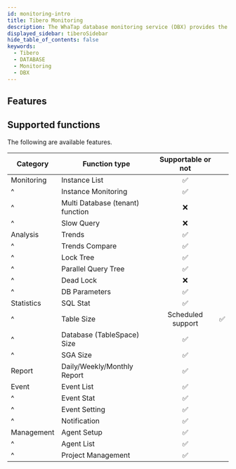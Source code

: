 ```yaml
---
id: monitoring-intro
title: Tibero Monitoring
description: The WhaTap database monitoring service (DBX) provides the performance monitoring service by collecting data based on queries.
displayed_sidebar: tiberoSidebar
hide_table_of_contents: false
keywords:
  - Tibero
  - DATABASE
  - Monitoring
  - DBX
---
```



<Dbintroductiondesc />

## Features

<CommonCont />

<Dbspecification />

## Supported functions

The following are available features.

| Category   | Function type                    |        Supportable or not       |                                 |
| ---------- | -------------------------------- | :-----------------------------: | ------------------------------- |
| Monitoring | Instance List                    | <span class='emoji-ok'>✅</span> |                                 |
| ^          | Instance Monitoring              | <span class='emoji-ok'>✅</span> |                                 |
| ^          | Multi Database (tenant) function | <span class='emoji-no'>❌</span> |                                 |
| ^          | Slow Query                       | <span class='emoji-no'>❌</span> |                                 |
| Analysis   | Trends                           | <span class='emoji-ok'>✅</span> |                                 |
| ^          | Trends Compare                   | <span class='emoji-ok'>✅</span> |                                 |
| ^          | Lock Tree                        | <span class='emoji-ok'>✅</span> |                                 |
| ^          | Parallel Query Tree              | <span class='emoji-ok'>✅</span> |                                 |
| ^          | Dead Lock                        | <span class='emoji-no'>❌</span> |                                 |
| ^          | DB Parameters                    | <span class='emoji-ok'>✅</span> |                                 |
| Statistics | SQL Stat                         | <span class='emoji-ok'>✅</span> |                                 |
| ^          | Table Size                       |        Scheduled support        | <span class='emoji-ok'>✅</span> |
| ^          | Database (TableSpace) Size       | <span class='emoji-ok'>✅</span> |                                 |
| ^          | SGA Size                         | <span class='emoji-ok'>✅</span> |                                 |
| Report     | Daily/Weekly/Monthly Report      | <span class='emoji-ok'>✅</span> |                                 |
| Event      | Event List                       | <span class='emoji-ok'>✅</span> |                                 |
| ^          | Event Stat                       | <span class='emoji-ok'>✅</span> |                                 |
| ^          | Event Setting                    | <span class='emoji-ok'>✅</span> |                                 |
| ^          | Notification                     | <span class='emoji-ok'>✅</span> |                                 |
| Management | Agent Setup                      | <span class='emoji-ok'>✅</span> |                                 |
| ^          | Agent List                       | <span class='emoji-ok'>✅</span> |                                 |
| ^          | Project Management               | <span class='emoji-ok'>✅</span> |                                 |

